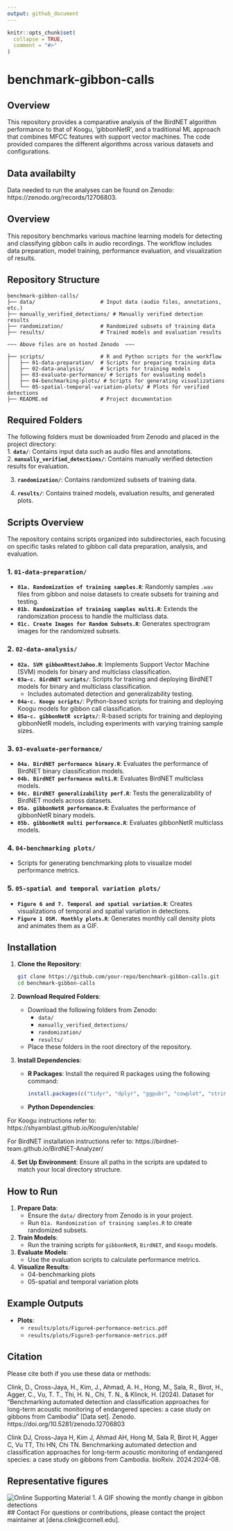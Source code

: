 ```yaml
---
output: github_document
---
```


<!-- README.md is generated from README.Rmd. Please edit that file -->

```r
knitr::opts_chunk$set(
  collapse = TRUE,
  comment = "#>"
)
```

# benchmark-gibbon-calls

<!-- badges: start -->
<!-- badges: end -->

## Overview

This repository provides a comparative analysis of the BirdNET algorithm performance to that of Koogu, 'gibbonNetR', and a traditional ML approach that combines MFCC features with support vector machines. The code provided compares the different algorithms across various datasets and configurations.

## Data availabilty
Data needed to run the analyses can be found on Zenodo: https://zenodo.org/records/12706803.

## Overview
This repository benchmarks various machine learning models for detecting and classifying gibbon calls in audio recordings. The workflow includes data preparation, model training, performance evaluation, and visualization of results.

## Repository Structure
```
benchmark-gibbon-calls/
├── data/                     # Input data (audio files, annotations, etc.)
├── manually_verified_detections/ # Manually verified detection results
├── randomization/            # Randomized subsets of training data
├── results/                  # Trained models and evaluation results

~~~ Above files are on hosted Zenodo  ~~~ 

├── scripts/                  # R and Python scripts for the workflow
│   ├── 01-data-preparation/  # Scripts for preparing training data
│   ├── 02-data-analysis/     # Scripts for training models
│   ├── 03-evaluate-performance/ # Scripts for evaluating models
│   ├── 04-benchmarking-plots/ # Scripts for generating visualizations
│   └── 05-spatial-temporal-variation-plots/ # Plots for verified detections
├── README.md                 # Project documentation
```

## Required Folders
The following folders must be downloaded from Zenodo and placed in the project directory:  
1. **`data/`**: Contains input data such as audio files and annotations.  
2. **`manually_verified_detections/`**: Contains manually verified detection results for evaluation. 

3. **`randomization/`**: Contains randomized subsets of training data.  

4. **`results/`**: Contains trained models, evaluation results, and generated plots.  


## Scripts Overview

The repository contains scripts organized into subdirectories, each focusing on specific tasks related to gibbon call data preparation, analysis, and evaluation.

### 1. `01-data-preparation/`
- **`01a. Randomization of training samples.R`**: Randomly samples `.wav` files from gibbon and noise datasets to create subsets for training and testing.
- **`01b. Randomization of training samples multi.R`**: Extends the randomization process to handle the multiclass data.
- **`01c. Create Images for Random Subsets.R`**: Generates spectrogram images for the randomized subsets.

### 2. `02-data-analysis/`
- **`02a. SVM gibbonRtestJahoo.R`**: Implements Support Vector Machine (SVM) models for binary and multiclass classification.
- **`03a-c. BirdNET scripts/`**: Scripts for training and deploying BirdNET models for binary and multiclass classification.
  - Includes automated detection and generalizability testing.
- **`04a-c. Koogu scripts/`**: Python-based scripts for training and deploying Koogu models for gibbon call classification.
- **`05a-c. gibbonNetR scripts/`**: R-based scripts for training and deploying gibbonNetR models, including experiments with varying training sample sizes.

### 3. `03-evaluate-performance/`
- **`04a. BirdNET performance binary.R`**: Evaluates the performance of BirdNET binary classification models.
- **`04b. BirdNET performance multi.R`**: Evaluates BirdNET multiclass models.
- **`04c. BirdNET generalizability perf.R`**: Tests the generalizability of BirdNET models across datasets.
- **`05a. gibbonNetR performance.R`**: Evaluates the performance of gibbonNetR binary models.
- **`05b. gibbonNetR multi performance.R`**: Evaluates gibbonNetR multiclass models.

### 4. `04-benchmarking plots/`
- Scripts for generating benchmarking plots to visualize model performance metrics.

### 5. `05-spatial and temporal variation plots/`
- **`Figure 6 and 7. Temporal and spatial variation.R`**: Creates visualizations of temporal and spatial variation in detections.
- **`Figure 1 OSM. Monthly plots.R`**: Generates monthly call density plots and animates them as a GIF.

## Installation
1. **Clone the Repository**:
   ```bash
   git clone https://github.com/your-repo/benchmark-gibbon-calls.git
   cd benchmark-gibbon-calls
   ```

2. **Download Required Folders**:
   - Download the following folders from Zenodo:
     - `data/`
     - `manually_verified_detections/`
     - `randomization/`
     - `results/`
   - Place these folders in the root directory of the repository.

3. **Install Dependencies**:
   - **R Packages**:
     Install the required R packages using the following command:
     ```R
     install.packages(c("tidyr", "dplyr", "ggpubr", "cowplot", "stringr", "caret", "pROC"))
     ```
   - **Python Dependencies**:

For Koogu instructions refer to: https://shyamblast.github.io/Koogu/en/stable/

For BirdNET installation instructions refer to: https://birdnet-team.github.io/BirdNET-Analyzer/

4. **Set Up Environment**:
   Ensure all paths in the scripts are updated to match your local directory structure.

## How to Run
1. **Prepare Data**:
   - Ensure the `data/` directory from Zenodo is in your project.
   - Run `01a. Randomization of training samples.R` to create randomized subsets.

2. **Train Models**:
   - Run the training scripts for `gibbonNetR`, `BirdNET`, and `Koogu` models.

3. **Evaluate Models**:
   - Use the evaluation scripts to calculate performance metrics.

4. **Visualize Results**:
   - 04-benchmarking plots
   - 05-spatial and temporal variation plots
   
## Example Outputs
- **Plots**:
  - `results/plots/Figure4-performance-metrics.pdf`
  - `results/plots/Figure3-performance-metrics.pdf`

## Citation
Please cite both if you use these data or methods: 

Clink, D., Cross-Jaya, H., Kim, J., Ahmad, A. H., Hong, M., Sala, R., Birot, H., Agger, C., Vu, T. T., Thi, H. N., Chi, T. N., & Klinck, H. (2024). Dataset for "Benchmarking automated detection and classification approaches for long-term acoustic monitoring of endangered species: a case study on gibbons from Cambodia" [Data set]. Zenodo. https://doi.org/10.5281/zenodo.12706803

Clink DJ, Cross-Jaya H, Kim J, Ahmad AH, Hong M, Sala R, Birot H, Agger C, Vu TT, Thi HN, Chi TN. Benchmarking automated detection and classification approaches for long-term acoustic monitoring of endangered species: a case study on gibbons from Cambodia. bioRxiv. 2024:2024-08.

## Representative figures
![Online Supporting Material 1. A GIF showing the montly change in gibbon detections](https://github.com/DenaJGibbon/benchmark-gibbon-calls/blob/main/MonthlyGIFFramesCallDensityOverTime.gif)
## Contact
For questions or contributions, please contact the project maintainer at [dena.clink@cornell.edu].
